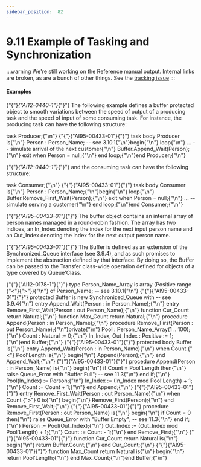 ---
sidebar_position:  82
---

# 9.11 Example of Tasking and Synchronization

:::warning
We're still working on the Reference manual output.  Internal links are broken,
as are a bunch of other things.
See the [tracking issue](https://github.com/ada-lang-io/ada-lang-io/issues/20)
:::



#### Examples

<p>{"{"}<em>{"AI12-0440-1"}</em>{"}"} The following example defines a buffer protected object to smooth variations between the speed of output of a producing task and the speed of input of some consuming task. For instance, the producing task can have the following structure:</p>
<CodeBlock>
task Producer;{"\n"}
</CodeBlock>

<CodeBlock>
{"{"}{"AI95-00433-01"}{"}"} task body Producer is{"\n"}   Person : Person_Name; -- see 3.10.1{"\n"}begin{"\n"}   loop{"\n"}      ... --  simulate arrival of the next customer{"\n"}      Buffer.Append_Wait(Person);{"\n"}      exit when Person = null;{"\n"}   end loop;{"\n"}end Producer;{"\n"}
</CodeBlock>

<p>{"{"}<em>{"AI12-0440-1"}</em>{"}"} and the consuming task can have the following structure:</p>
<CodeBlock>
task Consumer;{"\n"}
</CodeBlock>

<CodeBlock>
{"{"}{"AI95-00433-01"}{"}"} task body Consumer is{"\n"}   Person : Person_Name;{"\n"}begin{"\n"}   loop{"\n"}      Buffer.Remove_First_Wait(Person);{"\n"}      exit when Person = null;{"\n"}      ... --  simulate serving a customer{"\n"}   end loop;{"\n"}end Consumer;{"\n"}
</CodeBlock>

<p>{"{"}<em>{"AI95-00433-01"}</em>{"}"} The buffer object contains an internal array of person names managed in a round-robin fashion. The array has two indices, an In_Index denoting the index for the next input person name and an Out_Index denoting the index for the next output person name.</p>
<p>{"{"}<em>{"AI95-00433-01"}</em>{"}"} The Buffer is defined as an extension of the Synchronized_Queue interface (see 3.9.4), and as such promises to implement the abstraction defined by that interface. By doing so, the Buffer can be passed to the Transfer class-wide operation defined for objects of a type covered by Queue'Class.</p>
<CodeBlock>
{"{"}{"AI12-0178-1"}{"}"} type Person_Name_Array is array (Positive range {"<"}{">"}){"\n"}   of Person_Name;  -- see 3.10.1{"\n"}
</CodeBlock>

<CodeBlock>
{"{"}{"AI95-00433-01"}{"}"} protected Buffer is new Synchronized_Queue with  -- see 3.9.4{"\n"}   entry Append_Wait(Person : in Person_Name);{"\n"}   entry Remove_First_Wait(Person : out Person_Name);{"\n"}   function Cur_Count return Natural;{"\n"}   function Max_Count return Natural;{"\n"}   procedure Append(Person : in Person_Name);{"\n"}   procedure Remove_First(Person : out Person_Name);{"\n"}private{"\n"}   Pool      : Person_Name_Array(1 .. 100);{"\n"}   Count     : Natural := 0;{"\n"}   In_Index, Out_Index : Positive := 1;{"\n"}end Buffer;{"\n"}
</CodeBlock>

<CodeBlock>
{"{"}{"AI95-00433-01"}{"}"} protected body Buffer is{"\n"}   entry Append_Wait(Person : in Person_Name){"\n"}      when Count {"<"} Pool'Length is{"\n"}   begin{"\n"}      Append(Person);{"\n"}   end Append_Wait;{"\n"}
</CodeBlock>

<CodeBlock>
{"{"}{"AI95-00433-01"}{"}"}    procedure Append(Person : in Person_Name) is{"\n"}   begin{"\n"}      if Count = Pool'Length then{"\n"}         raise Queue_Error with "Buffer Full";  -- see 11.3{"\n"}      end if;{"\n"}      Pool(In_Index) := Person;{"\n"}      In_Index       := (In_Index mod Pool'Length) + 1;{"\n"}      Count          := Count + 1;{"\n"}   end Append;{"\n"}
</CodeBlock>

<CodeBlock>
{"{"}{"AI95-00433-01"}{"}"}    entry Remove_First_Wait(Person : out Person_Name){"\n"}      when Count {">"} 0 is{"\n"}   begin{"\n"}      Remove_First(Person);{"\n"}   end Remove_First_Wait;{"\n"}
</CodeBlock>

<CodeBlock>
{"{"}{"AI95-00433-01"}{"}"}    procedure Remove_First(Person : out Person_Name) is{"\n"}   begin{"\n"}      if Count = 0 then{"\n"}         raise Queue_Error with "Buffer Empty"; -- see 11.3{"\n"}      end if;{"\n"}      Person    := Pool(Out_Index);{"\n"}      Out_Index := (Out_Index mod Pool'Length) + 1;{"\n"}      Count     := Count - 1;{"\n"}   end Remove_First;{"\n"}
</CodeBlock>

<CodeBlock>
{"{"}{"AI95-00433-01"}{"}"}    function Cur_Count return Natural is{"\n"}   begin{"\n"}       return Buffer.Count;{"\n"}   end Cur_Count;{"\n"}
</CodeBlock>

<CodeBlock>
{"{"}{"AI95-00433-01"}{"}"}    function Max_Count return Natural is{"\n"}   begin{"\n"}       return Pool'Length;{"\n"}   end Max_Count;{"\n"}end Buffer;{"\n"}
</CodeBlock>


